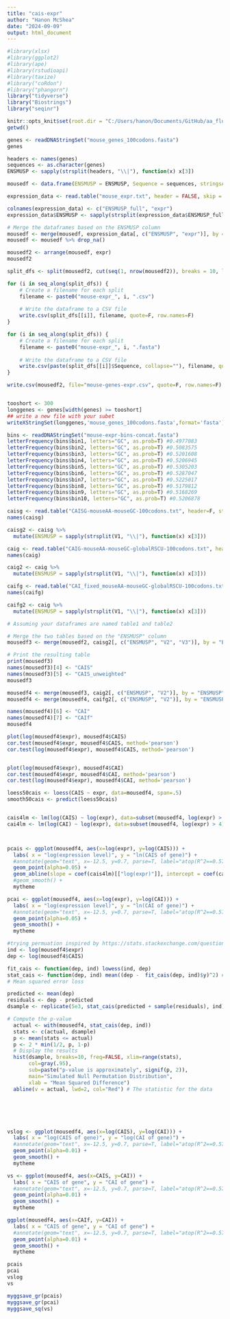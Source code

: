 ```yaml
---
title: "cais-expr"
author: "Hanon McShea"
date: "2024-09-09"
output: html_document
---
```


```r
#library(xlsx)
#library(ggplot2)
#library(ape)
#library(rstudioapi)
#library(taxize)
#library("coRdon")
#library("phangorn")
library("tidyverse")
library("Biostrings")
library("seqinr")

knitr::opts_knit$set(root.dir = "C:/Users/hanon/Documents/GitHub/aa_flux/supp_analyses/cais-expr")
getwd()
```

``` r
genes <- readDNAStringSet("mouse_genes_100codons.fasta")
genes

headers <- names(genes)
sequences <- as.character(genes)
ENSMUSP <- sapply(strsplit(headers, "\\|"), function(x) x[3])

mousedf <- data.frame(ENSMUSP = ENSMUSP, Sequence = sequences, stringsAsFactors = FALSE)

expression_data <- read.table("mouse_expr.txt", header = FALSE, skip = 12, stringsAsFactors = FALSE)

colnames(expression_data) <- c("ENSMUSP_full", "expr")
expression_data$ENSMUSP <- sapply(strsplit(expression_data$ENSMUSP_full, "\\."), function(x) x[2])

# Merge the dataframes based on the ENSMUSP column
mousedf <- merge(mousedf, expression_data[, c("ENSMUSP", "expr")], by = "ENSMUSP", all.x = TRUE)
mousedf <- mousedf %>% drop_na()

mousedf2 <- arrange(mousedf, expr)
mousedf2

split_dfs <- split(mousedf2, cut(seq(1, nrow(mousedf2)), breaks = 10, labels = FALSE))

for (i in seq_along(split_dfs)) {
    # Create a filename for each split
    filename <- paste0("mouse-expr_", i, ".csv")
    
    # Write the dataframe to a CSV file
    write.csv(split_dfs[[i]], filename, quote=F, row.names=F)
}

for (i in seq_along(split_dfs)) {
    # Create a filename for each split
    filename <- paste0("mouse-expr_", i, ".fasta")
    
    # Write the dataframe to a CSV file
    write.csv(paste(split_dfs[[i]]$Sequence, collapse=""), filename, quote=F, row.names=F)
}

write.csv(mousedf2, file="mouse-genes-expr.csv", quote=F, row.names=F)


tooshort <- 300 
longgenes <- genes[width(genes) >= tooshort]
## write a new file with your subet
writeXStringSet(longgenes,'mouse_genes_100codons.fasta',format='fasta')
```

``` r
bins <- readDNAStringSet("mouse-expr-bins-concat.fasta")
letterFrequency(bins$bin1, letters="GC", as.prob=T) #0.4977083 
letterFrequency(bins$bin2, letters="GC", as.prob=T) #0.5083575 
letterFrequency(bins$bin3, letters="GC", as.prob=T) #0.5201608 
letterFrequency(bins$bin4, letters="GC", as.prob=T) #0.5206945 
letterFrequency(bins$bin5, letters="GC", as.prob=T) #0.5305203 
letterFrequency(bins$bin6, letters="GC", as.prob=T) #0.5287047 
letterFrequency(bins$bin7, letters="GC", as.prob=T) #0.5225017 
letterFrequency(bins$bin8, letters="GC", as.prob=T) #0.5179812 
letterFrequency(bins$bin9, letters="GC", as.prob=T) #0.5168269 
letterFrequency(bins$bin10, letters="GC", as.prob=T) #0.5206878 

```
``` r
caisg <- read.table("CAISG-mouseAA-mouseGC-100codons.txt", header=F, stringsAsFactors=F, sep=",")
names(caisg)

caisg2 <- caisg %>%
  mutate(ENSMUSP = sapply(strsplit(V1, "\\|"), function(x) x[3]))

caig <- read.table("CAIG-mouseAA-mouseGC-globalRSCU-100codons.txt", header=F, stringsAsFactors=F, sep=",")
names(caig)

caig2 <- caig %>%
  mutate(ENSMUSP = sapply(strsplit(V1, "\\|"), function(x) x[3]))

caifg <- read.table("CAI_fixed_mouseAA-mouseGC-globalRSCU-100codons.txt", header=F, stringsAsFactors=F, sep=",")
names(caifg)

caifg2 <- caig %>%
  mutate(ENSMUSP = sapply(strsplit(V1, "\\|"), function(x) x[3]))

# Assuming your dataframes are named table1 and table2

# Merge the two tables based on the "ENSMUSP" column
mousedf3 <- merge(mousedf2, caisg2[, c("ENSMUSP", "V2", "V3")], by = "ENSMUSP", all.x = TRUE)

# Print the resulting table
print(mousedf3)
names(mousedf3)[4] <- "CAIS"
names(mousedf3)[5] <- "CAIS_unweighted"
mousedf3

mousedf4 <- merge(mousedf3, caig2[, c("ENSMUSP", "V2")], by = "ENSMUSP", all.x = TRUE)
mousedf4 <- merge(mousedf4, caifg2[, c("ENSMUSP", "V2")], by = "ENSMUSP", all.x = TRUE)

names(mousedf4)[6] <- "CAI"
names(mousedf4)[7] <- "CAIf"
mousedf4

plot(log(mousedf4$expr), mousedf4$CAIS)
cor.test(mousedf4$expr, mousedf4$CAIS, method='pearson')
cor.test(log(mousedf4$expr), mousedf4$CAIS, method='pearson')


plot(log(mousedf4$expr), mousedf4$CAI)
cor.test(mousedf4$expr, mousedf4$CAI, method='pearson')
cor.test(log(mousedf4$expr), mousedf4$CAI, method='pearson')

loess50cais <- loess(CAIS ~ expr, data=mousedf4, span=.5)
smooth50cais <- predict(loess50cais) 


cais4lm <- lm(log(CAIS) ~ log(expr), data=subset(mousedf4, log(expr) > 4))
cai4lm <- lm(log(CAI) ~ log(expr), data=subset(mousedf4, log(expr) > 4))



pcais <- ggplot(mousedf4, aes(x=log(expr), y=log(CAIS))) + 
  labs( x = "log(expression level)", y = "ln(CAIS of gene)") + 
  #annotate(geom="text", x=-12.5, y=0.7, parse=T, label="atop(R^2==0.57, p==0.0001)", color="black", size=6) +
  geom_point(alpha=0.05) + 
  geom_abline(slope = coef(cais4lm)[["log(expr)"]], intercept = coef(cais4lm)[["(Intercept)"]]) + 
  #geom_smooth() +
  mytheme

pcai <- ggplot(mousedf4, aes(x=log(expr), y=log(CAI))) + 
  labs( x = "log(expression level)", y = "ln(CAI of gene)") + 
  #annotate(geom="text", x=-12.5, y=0.7, parse=T, label="atop(R^2==0.57, p==0.0001)", color="black", size=6) +
  geom_point(alpha=0.05) + 
  geom_smooth() + 
  mytheme

#trying permuation inspired by https://stats.stackexchange.com/questions/557381/how-do-i-interpret-or-explain-loess-plot  
ind <- log(mousedf4$expr)
dep <- log(mousedf4$CAIS)

fit_cais <- function(dep, ind) lowess(ind, dep)
stat_cais <- function(dep, ind) mean((dep -  fit_cais(dep, ind)$y)^2) # Mean squared error loss
# Mean squared error loss

predicted <- mean(dep)
residuals <- dep - predicted
dsample <- replicate(5e3, stat_cais(predicted + sample(residuals), ind))

# Compute the p-value
  actual <- with(mousedf4, stat_cais(dep, ind))
  stats <- c(actual, dsample)
  p <- mean(stats <= actual)
  p <- 2 * min(1/2, p, 1-p)
  # Display the results
  hist(dsample, breaks=10, freq=FALSE, xlim=range(stats),
       col=gray(.95),
       sub=paste("p-value is approximately", signif(p, 2)),
       main="Simulated Null Permutation Distribution",
       xlab = "Mean Squared Difference")
  abline(v = actual, lwd=2, col="Red") # The statistic for the data






vslog <- ggplot(mousedf4, aes(x=log(CAIS), y=log(CAI))) + 
  labs( x = "log(CAIS of gene)", y = "log(CAI of gene)") + 
  #annotate(geom="text", x=-12.5, y=0.7, parse=T, label="atop(R^2==0.57, p==0.0001)", color="black", size=6) +
  geom_point(alpha=0.01) + 
  geom_smooth() + 
  mytheme

vs <- ggplot(mousedf4, aes(x=CAIS, y=CAI)) + 
  labs( x = "CAIS of gene", y = "CAI of gene") + 
  #annotate(geom="text", x=-12.5, y=0.7, parse=T, label="atop(R^2==0.57, p==0.0001)", color="black", size=6) +
  geom_point(alpha=0.01) + 
  geom_smooth() + 
  mytheme

ggplot(mousedf4, aes(x=CAIf, y=CAI)) + 
  labs( x = "CAIS of gene", y = "CAI of gene") + 
  #annotate(geom="text", x=-12.5, y=0.7, parse=T, label="atop(R^2==0.57, p==0.0001)", color="black", size=6) +
  geom_point(alpha=0.01) + 
  geom_smooth() + 
  mytheme

pcais
pcai
vslog
vs

myggsave_gr(pcais)
myggsave_gr(pcai)
myggsave_sq(vs)

```



